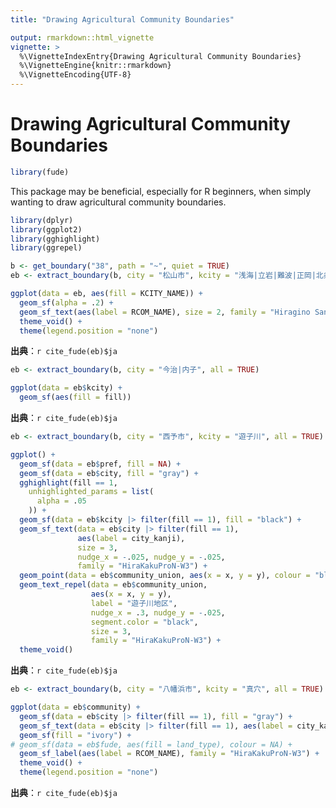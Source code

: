 ```yaml
---
title: "Drawing Agricultural Community Boundaries"

output: rmarkdown::html_vignette
vignette: >
  %\VignetteIndexEntry{Drawing Agricultural Community Boundaries}
  %\VignetteEngine{knitr::rmarkdown}
  %\VignetteEncoding{UTF-8}
---
```


# Drawing Agricultural Community Boundaries

```r
library(fude)
```

This package may be beneficial, especially for R beginners, when simply wanting to draw agricultural community boundaries.
```r
library(dplyr)
library(ggplot2)
library(gghighlight)
library(ggrepel)

b <- get_boundary("38", path = "~", quiet = TRUE)
eb <- extract_boundary(b, city = "松山市", kcity = "浅海|立岩|難波|正岡|北条|河野|粟井")

ggplot(data = eb, aes(fill = KCITY_NAME)) +
  geom_sf(alpha = .2) +
  geom_sf_text(aes(label = RCOM_NAME), size = 2, family = "Hiragino Sans") +
  theme_void() +
  theme(legend.position = "none")
```

**出典**：`r cite_fude(eb)$ja`

```r
eb <- extract_boundary(b, city = "今治|内子", all = TRUE)

ggplot(data = eb$kcity) +
  geom_sf(aes(fill = fill))
```

**出典**：`r cite_fude(eb)$ja`

```r
eb <- extract_boundary(b, city = "西予市", kcity = "遊子川", all = TRUE)

ggplot() +
  geom_sf(data = eb$pref, fill = NA) +
  geom_sf(data = eb$city, fill = "gray") +
  gghighlight(fill == 1,
    unhighlighted_params = list(
      alpha = .05
    )) +
  geom_sf(data = eb$kcity |> filter(fill == 1), fill = "black") +
  geom_sf_text(data = eb$city |> filter(fill == 1),
               aes(label = city_kanji),
               size = 3,
               nudge_x = -.025, nudge_y = -.025,
               family = "HiraKakuProN-W3") +
  geom_point(data = eb$community_union, aes(x = x, y = y), colour = "black") +
  geom_text_repel(data = eb$community_union,
                  aes(x = x, y = y),
                  label = "遊子川地区",
                  nudge_x = .3, nudge_y = -.025,
                  segment.color = "black",
                  size = 3,
                  family = "HiraKakuProN-W3") +
  theme_void()
```

**出典**：`r cite_fude(eb)$ja`

```r
eb <- extract_boundary(b, city = "八幡浜市", kcity = "真穴", all = TRUE)

ggplot(data = eb$community) +
  geom_sf(data = eb$city |> filter(fill == 1), fill = "gray") +
  geom_sf_text(data = eb$city |> filter(fill == 1), aes(label = city_kanji), family = "HiraKakuProN-W3") +
  geom_sf(fill = "ivory") +
# geom_sf(data = eb$fude, aes(fill = land_type), colour = NA) +
  geom_sf_label(aes(label = RCOM_NAME), family = "HiraKakuProN-W3") +
  theme_void() +
  theme(legend.position = "none")
```

**出典**：`r cite_fude(eb)$ja`
